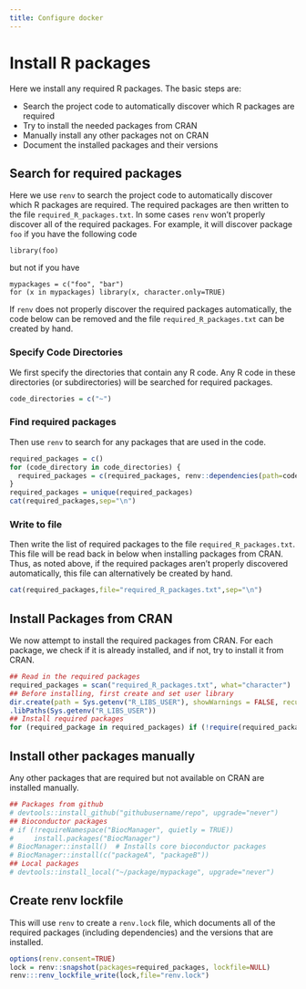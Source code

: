 ```yaml
---
title: Configure docker
---
```


# Install R packages

Here we install any required R packages.  The basic steps are:

* Search the project code to automatically discover which R packages are required
* Try to install the needed packages from CRAN
* Manually install any other packages not on CRAN
* Document the installed packages and their versions

## Search for required packages

Here we use `renv` to search the project code to automatically discover which R packages are required.  The required packages are then written to the file `required_R_packages.txt`.  In some cases `renv` won't properly discover all of the required packages.  For example, it will discover package `foo` if you have the following code

    library(foo)

but not if you have

    mypackages = c("foo", "bar")
    for (x in mypackages) library(x, character.only=TRUE)
    
If `renv` does not properly discover the required packages automatically, the code below can be removed and the file `required_R_packages.txt` can be created by hand.

### Specify Code Directories

We first specify the directories that contain any R code.  Any R code in these directories (or subdirectories) will be searched for required packages.

```r
code_directories = c("~")
```

### Find required packages

Then use `renv` to search for any packages that are used in the code.

```r
required_packages = c()
for (code_directory in code_directories) {
  required_packages = c(required_packages, renv::dependencies(path=code_directory)$Package)
}
required_packages = unique(required_packages)
cat(required_packages,sep="\n")
```

### Write to file

Then write the list of required packages to the file `required_R_packages.txt`.  This file will be read back in below when installing packages from CRAN.  Thus, as noted above, if the required packages aren't properly discovered automatically, this file can alternatively be created by hand.

```r
cat(required_packages,file="required_R_packages.txt",sep="\n")
```

## Install Packages from CRAN

We now attempt to install the required packages from CRAN.  For each package, we check if it is already installed, and if not, try to install it from CRAN.

```r
## Read in the required packages
required_packages = scan("required_R_packages.txt", what="character")
## Before installing, first create and set user library
dir.create(path = Sys.getenv("R_LIBS_USER"), showWarnings = FALSE, recursive = TRUE)
.libPaths(Sys.getenv("R_LIBS_USER"))
## Install required packages
for (required_package in required_packages) if (!require(required_package, character.only=TRUE)) install.packages(required_package)
```

## Install other packages manually

Any other packages that are required but not available on CRAN are installed manually. 

```r
## Packages from github
# devtools::install_github("githubusername/repo", upgrade="never")
## Bioconductor packages
# if (!requireNamespace("BiocManager", quietly = TRUE))
#     install.packages("BiocManager")
# BiocManager::install()  # Installs core bioconductor packages
# BiocManager::install(c("packageA", "packageB"))
## Local packages
# devtools::install_local("~/package/mypackage", upgrade="never")
```

## Create renv lockfile

This will use `renv` to create a `renv.lock` file, which documents all of the required packages (including dependencies) and the versions that are installed.

```r
options(renv.consent=TRUE)
lock = renv::snapshot(packages=required_packages, lockfile=NULL)
renv:::renv_lockfile_write(lock,file="renv.lock")
```




